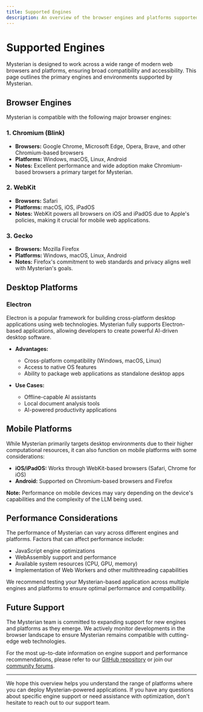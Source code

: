 ```yaml
---
title: Supported Engines
description: An overview of the browser engines and platforms supported by Mysterian for running Large Language Models.
---
```


# Supported Engines

Mysterian is designed to work across a wide range of modern web browsers and platforms, ensuring broad compatibility and accessibility. This page outlines the primary engines and environments supported by Mysterian.

## Browser Engines

Mysterian is compatible with the following major browser engines:

### 1. Chromium (Blink)

- **Browsers:** Google Chrome, Microsoft Edge, Opera, Brave, and other Chromium-based browsers
- **Platforms:** Windows, macOS, Linux, Android
- **Notes:** Excellent performance and wide adoption make Chromium-based browsers a primary target for Mysterian.

### 2. WebKit

- **Browsers:** Safari
- **Platforms:** macOS, iOS, iPadOS
- **Notes:** WebKit powers all browsers on iOS and iPadOS due to Apple's policies, making it crucial for mobile web applications.

### 3. Gecko

- **Browsers:** Mozilla Firefox
- **Platforms:** Windows, macOS, Linux, Android
- **Notes:** Firefox's commitment to web standards and privacy aligns well with Mysterian's goals.

## Desktop Platforms

### Electron

Electron is a popular framework for building cross-platform desktop applications using web technologies. Mysterian fully supports Electron-based applications, allowing developers to create powerful AI-driven desktop software.

- **Advantages:**

  - Cross-platform compatibility (Windows, macOS, Linux)
  - Access to native OS features
  - Ability to package web applications as standalone desktop apps

- **Use Cases:**
  - Offline-capable AI assistants
  - Local document analysis tools
  - AI-powered productivity applications

## Mobile Platforms

While Mysterian primarily targets desktop environments due to their higher computational resources, it can also function on mobile platforms with some considerations:

- **iOS/iPadOS:** Works through WebKit-based browsers (Safari, Chrome for iOS)
- **Android:** Supported on Chromium-based browsers and Firefox

**Note:** Performance on mobile devices may vary depending on the device's capabilities and the complexity of the LLM being used.

## Performance Considerations

The performance of Mysterian can vary across different engines and platforms. Factors that can affect performance include:

- JavaScript engine optimizations
- WebAssembly support and performance
- Available system resources (CPU, GPU, memory)
- Implementation of Web Workers and other multithreading capabilities

We recommend testing your Mysterian-based application across multiple engines and platforms to ensure optimal performance and compatibility.

## Future Support

The Mysterian team is committed to expanding support for new engines and platforms as they emerge. We actively monitor developments in the browser landscape to ensure Mysterian remains compatible with cutting-edge web technologies.

For the most up-to-date information on engine support and performance recommendations, please refer to our [GitHub repository](https://github.com/mysterian/mysterian) or join our [community forums](/community).

---

We hope this overview helps you understand the range of platforms where you can deploy Mysterian-powered applications. If you have any questions about specific engine support or need assistance with optimization, don't hesitate to reach out to our support team.
